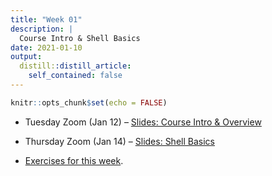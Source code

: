 ```yaml
---
title: "Week 01"
description: |
  Course Intro & Shell Basics
date: 2021-01-10
output:
  distill::distill_article:
    self_contained: false
---
```


```r
knitr::opts_chunk$set(echo = FALSE)
```

- Tuesday Zoom (Jan 12) -- [Slides: Course Intro & Overview](slides/01-1-intro.html)

- Thursday Zoom (Jan 14) -- [Slides: Shell Basics](slides/01-2-shell.html)

- [Exercises for this week](../../w01_exercises.html).
